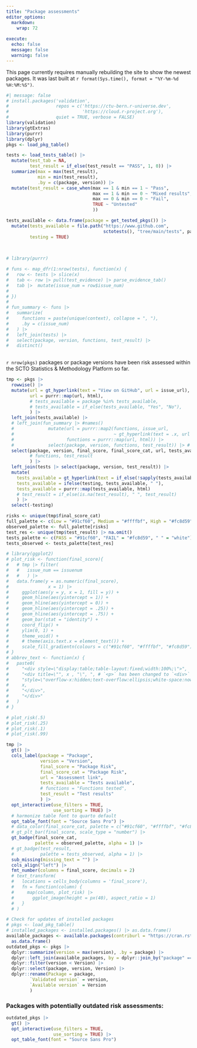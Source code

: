 ```yaml
---
title: "Package assessments"
editor_options:
  markdown:
    wrap: 72
    
execute:
  echo: false
  message: false
  warning: false
---
```


:::{.callout-note}
This page currently requires manually rebuilding the site to show the newest packages. It was last built at `r format(Sys.time(), format = "%Y-%m-%d %H:%M:%S")`.
:::

```r
#| message: false
# install.packages('validation', 
#                  repos = c('https://ctu-bern.r-universe.dev', 
#                            'https://cloud.r-project.org'), 
#                  quiet = TRUE, verbose = FALSE)
library(validation)
library(gtExtras)
library(purrr)
library(dplyr)
pkgs <- load_pkg_table()

tests <- load_tests_table() |> 
  mutate(test_tab = NA,
         test_result = if_else(test_result == "PASS", 1, 0)) |> 
  summarize(max = max(test_result), 
            min = min(test_result),
            .by = c(package, version)) |> 
  mutate(test_result = case_when(max == 1 & min == 1 ~ "Pass", 
                                 max == 1 & min == 0 ~ "Mixed results", 
                                 max == 0 & min == 0 ~ "Fail",
                                 TRUE ~ "Untested"
                                 ))

tests_available <- data.frame(package = get_tested_pkgs()) |> 
  mutate(tests_available = file.path("https://www.github.com", 
                                     sctotests(), "tree/main/tests", package, "info.txt"),
         testing = TRUE)
  
  

# library(purrr)

# funs <- map_dfr(1:nrow(tests), function(x) {
#   row <- tests |> slice(x)
#   tab <- row |> pull(test_evidence) |> parse_evidence_tab()
#   tab |>  mutate(issue_num = row$issue_num)
#   
# })
# 
# fun_summary <- funs |> 
#   summarize(
#     functions = paste(unique(context), collapse = ", "),
#     .by = c(issue_num)
#   ) |> 
#   left_join(tests) |> 
#   select(package, version, functions, test_result) |> 
#   distinct()
  
```

`r nrow(pkgs)` packages or package versions have been risk assessed within the SCTO Statistics & Methodology Platform so far.

```r
tmp <- pkgs |> 
  rowwise() |> 
  mutate(url = gt_hyperlink(text = "View on GitHub", url = issue_url),
         url = purrr::map(url, html),
         # tests_available = package %in% tests_available, 
         # tests_available = if_else(tests_available, "Yes", "No"), 
         ) |> 
  left_join(tests_available) |> 
  # left_join(fun_summary |> #names()
  #             mutate(url = purrr::map2(functions, issue_url, 
  #                                      ~ gt_hyperlink(text = .x, url = .y)),
  #                    functions = purrr::map(url, html)) |> 
  #             select(package, version, functions, test_result)) |> # View()
  select(package, version, final_score, final_score_cat, url, tests_available, testing
         # functions, test_result
         ) |> 
  left_join(tests |> select(package, version, test_result)) |> 
  mutate(
    tests_available = gt_hyperlink(text = if_else(!sapply(tests_available, is.null), "View tests", ""), url = tests_available),
    tests_available = ifelse(testing, tests_available, " "),
    tests_available = purrr::map(tests_available, html)
    # test_result = if_else(is.na(test_result), " ", test_result)
    ) |> 
  select(-testing)

risks <- unique(tmp$final_score_cat)
full_palette <- c(Low = "#91cf60", Medium = "#ffffbf", High = "#fc8d59")
observed_palette <- full_palette[risks]
test_res <- unique(tmp$test_result) |> na.omit()
tests_palette <- c(PASS = "#91cf60", "FAIL" = "#fc8d59", " " = "white")
tests_observed <- tests_palette[test_res]

# library(ggplot2)
# plot_risk <- function(final_score){
#   # tmp |> filter(
#   #   issue_num == issuenum
#   #   ) |> 
#   data.frame(y = as.numeric(final_score), 
#               x = 1) |> 
#     ggplot(aes(y = y, x = 1, fill = y)) + 
#     geom_hline(aes(yintercept = 1)) +
#     geom_hline(aes(yintercept = 0)) +
#     geom_hline(aes(yintercept = .25)) +
#     geom_hline(aes(yintercept = .75)) +
#     geom_bar(stat = "identity") + 
#     coord_flip() +
#     ylim(0, 1) +
#     theme_void() +
#     # theme(axis.text.x = element_text()) +
#     scale_fill_gradientn(colours = c("#91cf60", "#ffffbf", "#fc8d59"), guide = FALSE, limits = c(0, 1))
# }
# abbrev_text <- function(x) {
#   paste0(
#     "<div style=\"display:table;table-layout:fixed;width:100%;\">",
#     "<div title=\"", x , "\", ", # `<p>` has been changed to `<div>` here
#     "style=\"overflow-x:hidden;text-overflow:ellipsis;white-space:nowrap\">",
#     x,
#     "</div>",
#     "</div>"
#   )
# }

# plot_risk(.5)
# plot_risk(.25)
# plot_risk(.1)
# plot_risk(.99)

tmp |> 
  gt() |> 
  cols_label(package = "Package",
             version = "Version",
             final_score = "Package Risk",
             final_score_cat = "Package Risk",
             url = "Assessment link",
             tests_available = "Tests available",
             # functions = "Functions tested",
             test_result = "Test results"
             ) |> 
  opt_interactive(use_filters = TRUE,
                  use_sorting = TRUE) |>
  # harmonize table font to quarto default
  opt_table_font(font = "Source Sans Pro") |> 
  # data_color(final_score_cat, palette = c("#91cf60", "#ffffbf", "#fc8d59")) |> 
  # gt_plt_bar(final_score, scale_type = "number") |> 
  gt_badge(final_score_cat, 
           palette = observed_palette, alpha = 1) |> 
  # gt_badge(test_result, 
  #          palette = tests_observed, alpha = 1) |> 
  sub_missing(missing_text = "") |> 
  cols_align("left") |> 
  fmt_number(columns = final_score, decimals = 2) 
  # text_transform(
  #   locations = cells_body(columns = 'final_score'),
  #   fn = function(column) {
  #     map(column, plot_risk) |>
  #       ggplot_image(height = px(40), aspect_ratio = 1)
  #   }
  # )
```

```r
# Check for updates of installed packages
# pkgs <- load_pkg_table()
# installed_packages <- installed.packages() |> as.data.frame()
available_packages <- available.packages(contriburl = "https://cran.rstudio.com/") |> 
  as.data.frame()
outdated_pkgs <- pkgs |> 
  dplyr::summarize(version = max(version), .by = package) |> 
  dplyr::left_join(available_packages, by = dplyr::join_by("package" == "Package")) |> #View()
  dplyr::filter(version < Version) |> 
  dplyr::select(package, version, Version) |> 
  dplyr::rename(Package = package,
         `Validated version` = version,
         `Available version` = Version
         )
```


### Packages with potentially outdated risk assessments:

```r
outdated_pkgs |> 
  gt() |> 
  opt_interactive(use_filters = TRUE,
                  use_sorting = TRUE) |> 
  opt_table_font(font = "Source Sans Pro") 
```



